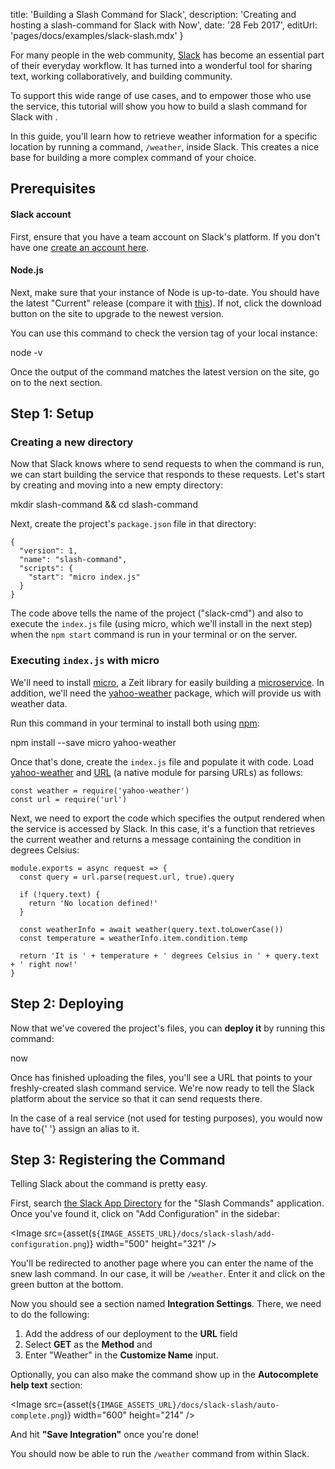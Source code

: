 

  title: 'Building a Slash Command for Slack',
  description: 'Creating and hosting a slash-command for Slack with Now',
  date: '28 Feb 2017',
  editUrl: 'pages/docs/examples/slack-slash.mdx'
}

For many people in the web community, [Slack](https://slack.com/) has become an essential part of their everyday workflow. It has turned into a wonderful tool for sharing text, working collaboratively, and building community.

To support this wide range of use cases, and to empower those who use the service, this tutorial will show you how to build a slash command for Slack with <Now color="#000" />.

In this guide, you'll learn how to retrieve weather information for a specific location by running a command, `/weather`, inside Slack. This creates a nice base for building a more complex command of your choice.

## Prerequisites

#### Slack account

First, ensure that you have a team account on Slack's platform. If you don't have one [create an account here](https://slack.com/).

#### Node.js

Next, make sure that your instance of Node is up-to-date. You should have the latest "Current" release (compare it with [this](https://nodejs.org/)). If not, click the download button on the site to upgrade to the newest version.

You can use this command to check the version tag of your local instance:

<TerminalInput>node -v</TerminalInput>

Once the output of the command matches the latest version on the site, go on to the next section.

## Step 1: Setup

### Creating a new directory

Now that Slack knows where to send requests to when the command is run, we can start building the service that responds to these requests. Let's start by creating and moving into a new empty directory:

<TerminalInput>mkdir slash-command && cd slash-command</TerminalInput>

Next, create the project's `package.json` file in that directory:

```
{
  "version": 1,
  "name": "slash-command",
  "scripts": {
    "start": "micro index.js"
  }
}
```

The code above tells <Now color="#000" /> the name of the project ("slack-cmd") and also to execute the `index.js` file (using micro, which we'll install in the next step) when the `npm start` command is run in your terminal or on the server.

### Executing `index.js` with micro

We'll need to install [micro](https://github.com/zeit/micro), a Zeit library for easily building a [microservice](https://zeit.co/docs/examples/json-api). In addition, we'll need the [yahoo-weather](https://www.npmjs.com/package/yahoo-weather) package, which will provide us with weather data.

Run this command in your terminal to install both using [npm](https://www.npmjs.com/):

<TerminalInput>npm install --save micro yahoo-weather</TerminalInput>

Once that's done, create the `index.js` file and populate it with code. Load [yahoo-weather](https://www.npmjs.com/package/yahoo-weather) and [URL](https://nodejs.org/api/url.html) (a native module for parsing URLs) as follows:

```
const weather = require('yahoo-weather')
const url = require('url')
```

Next, we need to export the code which specifies the output rendered when the service is accessed by Slack. In this case, it's a function that retrieves the current weather and returns a message containing the condition in degrees Celsius:

```
module.exports = async request => {
  const query = url.parse(request.url, true).query

  if (!query.text) {
    return 'No location defined!'
  }

  const weatherInfo = await weather(query.text.toLowerCase())
  const temperature = weatherInfo.item.condition.temp

  return 'It is ' + temperature + ' degrees Celsius in ' + query.text + ' right now!'
}
```

## Step 2: Deploying

Now that we've covered the project's files, you can **deploy it** by running this command:

<TerminalInput>now</TerminalInput>

Once <Now color="#000" /> has finished uploading the files, you'll see a URL that points to your freshly-created slash command service. We're now ready to tell the Slack platform about the service so that it can send requests there.

<Note>
  In the case of a real service (not used for testing purposes), you would now
  have to{' '}
  <InternalLink href="/docs/features/aliases">assign an alias</InternalLink> to
  it.
</Note>

## Step 3: Registering the Command

Telling Slack about the command is pretty easy.

First, search [the Slack App Directory](https://slack.com/apps) for the "Slash Commands" application. Once you've found it, click on "Add Configuration" in the sidebar:

<Image
  src={asset(`${IMAGE_ASSETS_URL}/docs/slack-slash/add-configuration.png`)}
  width="500"
  height="321"
/>

You'll be redirected to another page where you can enter the name of the snew lash command. In our case, it will be `/weather`. Enter it and click on the green button at the bottom.

Now you should see a section named **Integration Settings**. There, we need to do the following:

1. Add the address of our deployment to the **URL** field
2. Select **GET** as the **Method** and
3. Enter "Weather" in the **Customize Name** input.

Optionally, you can also make the command show up in the **Autocomplete help text** section:

<Image
  src={asset(`${IMAGE_ASSETS_URL}/docs/slack-slash/auto-complete.png`)}
  width="600"
  height="214"
/>

And hit **"Save Integration"** once you're done!

You should now be able to run the `/weather` command from within Slack.

